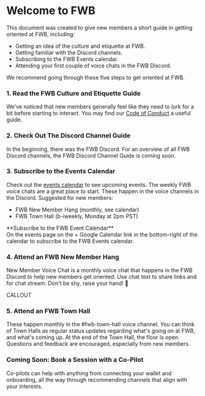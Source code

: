
# Welcome to FWB

This document was created to give new members a short guide in getting oriented at FWB, including:
- Getting an idea of the culture and etiquette at FWB.
- Getting familiar with the Discord channels.
- Subscribing to the FWB Events calendar.
- Attending your first couple of voice chats in the FWB Discord.

We recommend going through these five steps to get oriented at FWB.

### 1. Read the FWB Culture and Etiquette Guide
We've noticed that new members generally feel like they need to lurk for a bit before starting to interact.
You may find our [Code of Conduct](https://github.com/friends-with-benefits/codeofconduct/blob/main/code.md) a useful guide.

### 2. Check Out The Discord Channel Guide
In the beginning, there was the FWB Discord.
For an overview of all FWB Discord channels, the FWB Discord Channel Guide is coming soon.

### 3. Subscribe to the Events Calendar
Check out the [events calendar](https://www.fwb.help/events) to see upcoming events. The weekly FWB voice chats are a great place to start. These happen in the voice channels in the Discord.
Suggested for new members:
- FWB New Member Hang (monthly, see calendar)
- FWB Town Hall (b-iweekly, Monday at 2pm PST)

<Callout emoji="👾">
  **Subscribe to the FWB Event Calendar** <br />
  On the events page on the + Google Calendar link in the bottom-right of the calendar to subscribe to the FWB Events calendar.
</Callout>

### 4. Attend an FWB New Member Hang
New Member Voice Chat is a monthly voice chat that happens in the FWB Discord to help new members get oriented.
Use chat text to share links and for chat stream.
Don't be shy, raise your hand! 👋

CALLOUT

### 5. Attend an FWB Town Hall
These happen monthly in the #fwb-town-hall voice channel. You can think of Town Halls as regular status updates regarding what's going on at FWB, and what's coming up. At the end of the Town Hall, the floor is open. Questions and feedback are encouraged, especially from new members.

### Coming Soon: Book a Session with a Co-Pilot
Co-pilots can help with anything from connecting your wallet and onboarding, all the way through recommending channels that align with your interests.